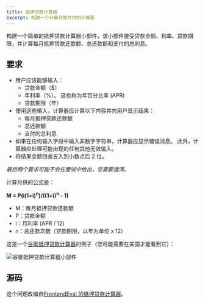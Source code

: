 ```yaml
---
title: 抵押贷款计算器
excerpt: 构建一个计算贷款月供的计算器
---
```


构建一个简单的抵押贷款计算器小部件，该小部件接受贷款金额、利率、贷款期限，并计算每月抵押贷款还款额、总还款额和支付的总利息。

## 要求

* 用户应该能够输入：
  * 贷款金额（$）
  * 年利率（%）。 这也称为年百分比率 (APR)
  * 贷款期限（年）
* 使用这些输入，计算器应计算以下内容并向用户显示结果：
  * 每月抵押贷款还款额
  * 总还款额
  * 支付的总利息
* 如果在任何输入字段中输入非数字字符串，计算器应显示错误消息。 此外，计算器应处理可能出现的任何其他无效输入。
* 将结果金额四舍五入到小数点后 2 位。

*最后两个要求可能不会在面试中给出，您需要澄清。*

计算月供的公式是：

**M = P(i(1+i)<sup>n</sup>)/((1+i)<sup>n</sup> - 1)**

* M：每月抵押贷款还款额
* P：贷款金额
* i：月利率 (APR / 12)
* n：总还款次数（贷款期限，以年为单位 x 12）

这是一个[谷歌抵押贷款计算器](https://www.google.com/search?q=mortgage+calculator)的例子（您可能需要在美国才能看到它）：

![谷歌抵押贷款计算器小部件](/img/questions/mortgage-calculator/google-mortgage-calculator-example.png)

## 源码

这个问题改编自[FrontendEval 的抵押贷款计算器](https://frontendeval.com/questions/mortgage-calculator)。
